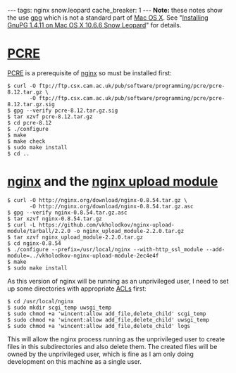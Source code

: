 ---
tags: nginx snow.leopard
cache_breaker: 1
---
'''Note:''' these notes show the use [[gpg]] which is not a standard part of [[Mac OS X]]. See "[[Installing GnuPG 1.4.11 on Mac OS X 10.6.6 Snow Leopard]]" for details.

= [[PCRE]] =

[[PCRE]] is a prerequisite of [[nginx]] so must be installed first:

<pre lang="shell">$ curl -O ftp://ftp.csx.cam.ac.uk/pub/software/programming/pcre/pcre-8.12.tar.gz \
       -O ftp://ftp.csx.cam.ac.uk/pub/software/programming/pcre/pcre-8.12.tar.gz.sig 
$ gpg --verify pcre-8.12.tar.gz.sig 
$ tar xzvf pcre-8.12.tar.gz 
$ cd pcre-8.12
$ ./configure 
$ make
$ make check
$ sudo make install
$ cd ..</pre>

= [[nginx]] and the [[nginx upload module]] =

<pre lang="shell">$ curl -O http://nginx.org/download/nginx-0.8.54.tar.gz \
       -O http://nginx.org/download/nginx-0.8.54.tar.gz.asc
$ gpg --verify nginx-0.8.54.tar.gz.asc 
$ tar xzvf nginx-0.8.54.tar.gz 
$ curl -L https://github.com/vkholodkov/nginx-upload-module/tarball/2.2.0 -o nginx_upload_module-2.2.0.tar.gz
$ tar xzvf nginx_upload_module-2.2.0.tar.gz 
$ cd nginx-0.8.54
$ ./configure --prefix=/usr/local/nginx --with-http_ssl_module --add-module=../vkholodkov-nginx-upload-module-2ec4e4f
$ make
$ sudo make install</pre>

As this version of nginx will be running as an unprivileged user, I need to set up some directories with appropriate [[ACLs]] first:

<pre lang="shell">$ cd /usr/local/nginx
$ sudo mkdir scgi_temp uwsgi_temp
$ sudo chmod +a 'wincent:allow add_file,delete_child' scgi_temp
$ sudo chmod +a 'wincent:allow add_file,delete_child' uwsgi_temp
$ sudo chmod +a 'wincent:allow add_file,delete_child' logs</pre>

This will allow the nginx process running as the unprivileged user to create files in this subdirectories and also delete them. The created files will be owned by the unprivileged user, which is fine as I am only doing development on this machine as a single user.
